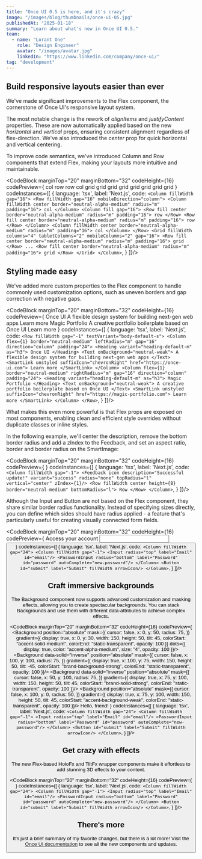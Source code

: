 ```yaml
---
title: "Once UI 0.5 is here, and it's crazy"
image: "/images/blog/thumbnails/once-ui-05.jpg"
publishedAt: "2025-01-18"
summary: "Learn about what's new in Once UI 0.5."
team:
  - name: "Lorant One"
    role: "Design Engineer"
    avatar: "/images/avatar.jpg"
    linkedIn: "https://www.linkedin.com/company/once-ui/"
tag: "development"
---
```


<SmartImage priority sizes="(max-width: 640px) 100vw, 640px" src="/images/blog/thumbnails/once-ui-05.jpg" alt="Once UI 0.5" radius="l" aspectRatio="16 / 9" marginBottom="32"/>

## Build responsive layouts easier than ever

We've made significant improvements to the <InlineCode>Flex</InlineCode> component, the cornerstone of Once UI's responsive layout system.

The most notable change is the rework of _alignItems_ and _justifyContent_ properties. These are now automatically applied based on the new _horizontal_ and _vertical_ props, ensuring consistent alignment regardless of flex-direction. We've also introduced the _center_ prop for quick horizontal and vertical centering.

To improve code semantics, we've introduced <InlineCode>Column</InlineCode> and <InlineCode>Row</InlineCode> components that extend <InlineCode>Flex</InlineCode>, making your layouts more intuitive and maintainable.

<CodeBlock
    marginTop="20"
    marginBottom="32"
    codeHeight={16}
    codePreview={
        <Column fillWidth gap="16">
          <Row fillWidth gap="16" mobileDirection="column">
        <Column fillWidth center border="neutral-alpha-medium" radius="m" padding="16">
            col
        </Column>
        <Column fill gap="16">
          <Row fill center border="neutral-alpha-medium" radius="m" padding="16">
              row
          </Row>
          <Row fill center border="neutral-alpha-medium" radius="m" padding="16">
              row
          </Row>
        </Column>
        <Column fillWidth center border="neutral-alpha-medium" radius="m" padding="16">
            col
        </Column>
      </Row>
        <Grid fillWidth columns="4" tabletColumns="2" mobileColumns="2" gap="16">
          <Row fill center border="neutral-alpha-medium" radius="m" padding="16">
              grid
          </Row>
          <Row fill center border="neutral-alpha-medium" radius="m" padding="16">
              grid
          </Row>
          <Row fill center border="neutral-alpha-medium" radius="m" padding="16">
              grid
          </Row>
          <Row fill center border="neutral-alpha-medium" radius="m" padding="16">
              grid
          </Row>
          <Row fill center border="neutral-alpha-medium" radius="m" padding="16">
              grid
          </Row>
          <Row fill center border="neutral-alpha-medium" radius="m" padding="16">
              grid
          </Row>
          <Row fill center border="neutral-alpha-medium" radius="m" padding="16">
              grid
          </Row>
          <Row fill center border="neutral-alpha-medium" radius="m" padding="16">
              grid
          </Row>
        </Grid>
        </Column>
    }
    codeInstances={[
        {
            language: 'tsx',
            label: 'Next.js',
            code:
`<Column fillWidth gap="16">
  <Row fillWidth gap="16" mobileDirection="column">
    <Column fillWidth center border="neutral-alpha-medium" radius="m" padding="16">
        col
    </Column>
    <Column fill gap="16">
      <Row fill center border="neutral-alpha-medium" radius="m" padding="16">
          row
      </Row>
      <Row fill center border="neutral-alpha-medium" radius="m" padding="16">
          row
      </Row>
    </Column>
    <Column fillWidth center border="neutral-alpha-medium" radius="m" padding="16">
        col
    </Column>
  </Row>
  <Grid fillWidth columns="4" tabletColumns="2" mobileColumns="2" gap="16">
    <Row fill center border="neutral-alpha-medium" radius="m" padding="16">
        grid
    </Row>
    ...
    <Row fill center border="neutral-alpha-medium" radius="m" padding="16">
        grid
    </Row>
  </Grid>
</Column>`,
        }
]}/>

## Styling made easy

We've added more custom properties to the <InlineCode>Flex</InlineCode> component to handle commonly used customization options, such as uneven borders and gap correction with negative gaps.

<CodeBlock
    marginTop="20"
    marginBottom="32"
    codeHeight={16}
    codePreview={
      <Row fillWidth gap="-1" textVariant="body-default-s">
        <Column flex={1} border="neutral-medium" leftRadius="m" gap="16" direction="column" padding="24">
            <Heading variant="heading-default-m" as="h3">Once UI</Heading>
            <Text onBackground="neutral-weak">A flexible design system for building next-gen web apps</Text>
            <SmartLink unstyled suffixIcon="chevronRight" href="https://once-ui.com">Learn more</SmartLink>
        </Column>
        <Column flex={1} border="neutral-medium" rightRadius="m" gap="16" direction="column" padding="24">
          <Heading variant="heading-default-m" as="h3">Magic Portfolio</Heading>
          <Text onBackground="neutral-weak">A creative portfolio boilerplate based on Once UI</Text>
          <SmartLink unstyled suffixIcon="chevronRight" href="https://magic-portfolio.com">Learn more</SmartLink>
        </Column>
      </Row>
    }
    codeInstances={[
        {
            language: 'tsx',
            label: 'Next.js',
            code:
`<Row fillWidth gap="-1" textVariant="body-default-s">
  <Column flex={1} border="neutral-medium" leftRadius="m" gap="16" direction="column" padding="24">
      <Heading variant="heading-default-m" as="h3">
        Once UI
      </Heading>
      <Text onBackground="neutral-weak">
        A flexible design system for building next-gen web apps
      </Text>
      <SmartLink unstyled suffixIcon="chevronRight" href="https://once-ui.com">
        Learn more
      </SmartLink>
  </Column>
  <Column flex={1} border="neutral-medium" rightRadius="m" gap="16" direction="column" padding="24">
    <Heading variant="heading-default-m" as="h3">
      Magic Portfolio
    </Heading>
    <Text onBackground="neutral-weak">
      A creative portfolio boilerplate based on Once UI
    </Text>
    <SmartLink unstyled suffixIcon="chevronRight" href="https://magic-portfolio.com">
      Learn more
    </SmartLink>
  </Column>
</Row>`,
        }
]}/>

What makes this even more powerful is that Flex props are exposed on most components, enabling clean and efficient style overrides without duplicate classes or inline styles.

In the following example, we'll center the description, remove the bottom border radius and add a zIndex to the <InlineCode>Feedback</InlineCode>, and set an aspect ratio, border and border radius on the <InlineCode>SmartImage</InlineCode>:

<CodeBlock
    marginTop="20"
    marginBottom="32"
    codeHeight={16}
    codePreview={
      <Column fillWidth gap="-1" maxWidth={28}>
        <Feedback icon description="Successful update!" variant="success" radius="none" topRadius="l" vertical="center" zIndex={1}/>
        <SmartImage sizes="(max-width: 640px) 80vw, 560px" src="/images/gallery/img-57.jpg" fillWidth aspectRatio="3 / 4" border="neutral-medium" bottomRadius="l"/>
      </Column>
    }
    codeInstances={[
        {
            language: 'tsx',
            label: 'Next.js',
            code:
`<Column fillWidth gap="-1">
  <Feedback icon description="Successful update!" variant="success" radius="none" topRadius="l" vertical="center" zIndex={1}/>
  <Row fillWidth center height={8} border="neutral-medium" bottomRadius="l">
    Row
  </Row>
</Column>`,
        }
]}/>

Although the <InlineCode>Input</InlineCode> and <InlineCode>Button</InlineCode> are not based on the <InlineCode>Flex</InlineCode> component, they share similar border radius functionality. Instead of specifying sizes directly, you can define which sides should have radius applied - a feature that's particularly useful for creating visually connected form fields.

<CodeBlock
    marginTop="20"
    marginBottom="32"
    codeHeight={16}
    codePreview={
      <Column fillWidth gap="24">
        <Heading as="h2" variant="heading-default-xl">Access your account</Heading>
        <Column fillWidth gap="-1">
          <Input radius="top" label="Email" id="email"/>
          <PasswordInput radius="bottom" label="Password" id="password" autoComplete="new-password"/>
        </Column>
        <Button id="submit" label="Submit" fillWidth arrowIcon/>
      </Column>
    }
    codeInstances={[
        {
            language: 'tsx',
            label: 'Next.js',
            code:
`<Column fillWidth gap="24">
  <Column fillWidth gap="-1">
    <Input radius="top" label="Email" id="email"/>
    <PasswordInput radius="bottom" label="Password" id="password" autoComplete="new-password"/>
  </Column>
  <Button id="submit" label="Submit" fillWidth arrowIcon/>
</Column>`,
        }
]}/>

## Craft immersive backgrounds

The <InlineCode>Background</InlineCode> component now supports advanced customization and masking effects, allowing you to create spectacular backgrounds. You can stack Backgrounds and use them with different data-attributes to achieve complex effects.

<CodeBlock
    marginTop="20"
    marginBottom="32"
    codeHeight={16}
    codePreview={
      <Row 
        padding="24"
        border="neutral-alpha-medium" position="relative" fillWidth aspectRatio="3 / 4" maxWidth={24} center 
        radius="l" overflow="hidden">
        <Background
          position="absolute"
          mask={{
            cursor: false,
            x: 0,
            y: 50,
            radius: 75,
          }}
          gradient={{
            display: true,
            x: 0,
            y: 30,
            width: 150,
            height: 50,
            tilt: 45,
            colorStart: "accent-solid-medium",
            colorEnd: "static-transparent",
            opacity: 100
          }}
          dots={{
            display: true,
            color: "accent-alpha-medium",
            size: "4",
            opacity: 100
          }}/>
          <Background
            data-solid="inverse"
            position="absolute"
            mask={{
              cursor: false,
              x: 100,
              y: 100,
              radius: 75,
            }}
            gradient={{
              display: true,
              x: 100,
              y: 75,
              width: 150,
              height: 50,
              tilt: -45,
              colorStart: "brand-background-strong",
              colorEnd: "static-transparent",
              opacity: 100
            }}/>
            <Background
              data-solid="inverse"
              position="absolute"
              mask={{
                cursor: false,
                x: 50,
                y: 100,
                radius: 75,
              }}
              gradient={{
                display: true,
                x: 75,
                y: 100,
                width: 150,
                height: 50,
                tilt: 45,
                colorStart: "brand-solid-strong",
                colorEnd: "static-transparent",
                opacity: 100
              }}/>
              <Background
                position="absolute"
                mask={{
                  cursor: false,
                  x: 100,
                  y: 0,
                  radius: 50,
                }}
                gradient={{
                  display: true,
                  x: 75,
                  y: 100,
                  width: 150,
                  height: 50,
                  tilt: 45,
                  colorStart: "accent-background-weak",
                  colorEnd: "static-transparent",
                  opacity: 100
                }}/>
          <Flex textVariant="heading-strong-xl" position="relative" align="center">Hello, friend!</Flex>
      </Row>
    }
    codeInstances={[
        {
            language: 'tsx',
            label: 'Next.js',
            code:
`<Column fillWidth gap="24">
  <Column fillWidth gap="-1">
    <Input radius="top" label="Email" id="email"/>
    <PasswordInput radius="bottom" label="Password" id="password" autoComplete="new-password"/>
  </Column>
  <Button id="submit" label="Submit" fillWidth arrowIcon/>
</Column>`,
        }
]}/>

## Get crazy with effects

The new Flex-based <InlineCode>HoloFx</InlineCode> and <InlineCode>TiltFx</InlineCode> wrapper components make it effortless to add stunning 3D effects to your content.

<CodeBlock
    marginTop="20"
    marginBottom="32"
    codeHeight={16}
    codePreview={
      <TiltFx aspectRatio="3 / 4" maxWidth={20} radius="l" border="neutral-alpha-weak">
      <HoloFx fill>
        <SmartImage sizes="(max-width: 640px) 80vw, 480px" fill src="/images/gallery/img-33.jpg"/>
      </HoloFx>
      </TiltFx>
    }
    codeInstances={[
        {
            language: 'tsx',
            label: 'Next.js',
            code:
`<Column fillWidth gap="24">
  <Column fillWidth gap="-1">
    <Input radius="top" label="Email" id="email"/>
    <PasswordInput radius="bottom" label="Password" id="password" autoComplete="new-password"/>
  </Column>
  <Button id="submit" label="Submit" fillWidth arrowIcon/>
</Column>`,
        }
]}/>

## There's more

It's just a brief summary of my favorite changes, but there is a lot more! Visit the [Once UI documentation](https://once-ui.com/docs) to see all the new components and updates.